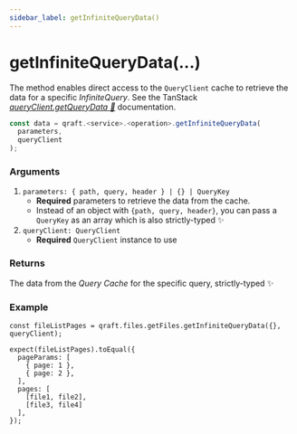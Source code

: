 ```yaml
---
sidebar_label: getInfiniteQueryData()
---
```


# getInfiniteQueryData(...)

The method enables direct access to the `QueryClient` cache to retrieve the data for a specific _InfiniteQuery_.
See the TanStack [_queryClient.getQueryData 🌴_](https://tanstack.com/query/latest/docs/reference/QueryClient#queryclientgetquerydata) documentation.

```ts
const data = qraft.<service>.<operation>.getInfiniteQueryData(
  parameters,
  queryClient
);
```

### Arguments

1. `parameters: { path, query, header } | {} | QueryKey`
   - **Required** parameters to retrieve the data from the cache.
   - Instead of an object with `{path, query, header}`, you can pass a `QueryKey` as an array
     which is also strictly-typed ✨
2. `queryClient: QueryClient`
   - **Required** `QueryClient` instance to use

### Returns

The data from the _Query Cache_ for the specific query, strictly-typed ✨

### Example

```tsx
const fileListPages = qraft.files.getFiles.getInfiniteQueryData({}, queryClient);

expect(fileListPages).toEqual({
  pageParams: [
    { page: 1 },
    { page: 2 },
  ],
  pages: [
    [file1, file2],
    [file3, file4]
  ],
});
```
